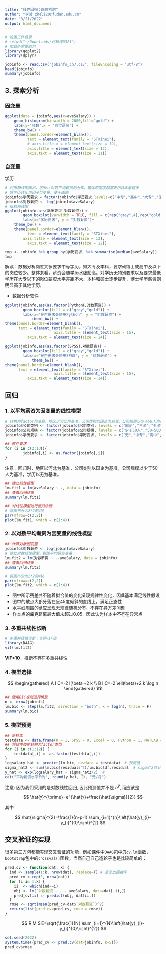 ```yaml
---
title: "线性回归：岗位招聘"
author: "李哲 zheli20@fudan.edu.cn"
date: "3/21/2022"
output: html_document
---
```


```r
# 设置工作目录
# setwd("~/Downloads/代码课0321")
# 加载所需要的包
library(ggplot2)
library(dplyr)
```


```r
jobinfo <- read.csv("jobinfo_ch7.csv", fileEncoding = "utf-8")
head(jobinfo)
summary(jobinfo)
```

## 3. 探索分析

### 因变量

```r
ggplot(data = jobinfo,aes(x=aveSalary)) +
    geom_histogram(binwidth = 2000,fill="gold") +
    labs(y="频数",x = "岗位薪资") +
    theme_bw() + 
    theme(panel.border=element_blank(),
          text = element_text(family = "STXihei"),
          # axis.title.x = element_text(size = 12),
          axis.title = element_text(size = 12),
          axis.text = element_text(size = 11))
```

### 自变量

学历

```r
# 利用箱线图画出，学历vs对数平均薪资的分布，箱体的宽度越宽表示样本量越多
# 将学历转化为因子型变量，便于画图
jobinfo$学历要求 = factor(jobinfo$学历要求,levels=c("中专","高中","大专","无","本科","研究生"))
jobinfo$对数薪资 <- log(jobinfo$aveSalary)
# 绘制箱线图
ggplot(jobinfo,aes(学历要求,对数薪资)) + 
        geom_boxplot(varwidth = TRUE, fill = c(rep("grey",4),rep("gold",2))) + 
        labs(x="学历要求", y = "对数薪资")+
    theme_bw() + 
    theme(panel.border=element_blank(),
          text = element_text(family = "STXihei"),
        axis.title = element_text(size = 13),
          axis.text = element_text(size = 12))
```

```r
tmp <- jobinfo %>% group_by(学历要求) %>% summarise(median(aveSalary))
tmp
```

解读：数据分析岗位大多要求中等学历，如大专及本科，要求硕博士或高中及以下的岗位较少。整体来看，薪资会随学历水涨船高。对学历无特别要求以及要求最低学历在大专以下的岗位薪资水平差距不大，本科和硕士逐步提升，博士学历薪资则明显高于其他学历。

- 数据分析软件

```r
ggplot(jobinfo,aes(as.factor(Python),对数薪资)) + 
        geom_boxplot(fill = c("grey","gold")) + 
        labs(x="是否要求会使用Python", y = "对数薪资") +
            theme_bw() + 
theme(panel.border=element_blank(),
      text = element_text(family = "STXihei"),
                      axis.title = element_text(size = 15),
          axis.text = element_text(size = 14))
```

```r
ggplot(jobinfo,aes(as.factor(SPSS),对数薪资)) + 
        geom_boxplot(fill = c("grey","gold")) + 
        labs(x="是否要求会使用SPSS", y = "对数薪资") +
            theme_bw() + 
theme(panel.border=element_blank(),
      text = element_text(family = "STXihei"),
                      axis.title = element_text(size = 15),
          axis.text = element_text(size = 14))
```



## 回归

### 1. 以平均薪资为因变量的线性模型

```r
# 转换为factor型变量，地区以河北为基准，公司类别以国企为基准，公司规模以少于50人为基准，学历以无为基准
jobinfo$公司类别 <- factor(jobinfo$公司类别, levels = c("国企","合资","外资","上市公司","民营公司","创业公司"))
jobinfo$公司规模 <- factor(jobinfo$公司规模, levels = c("少于50人","50-500人","500-1000人","1000-5000人","5000-10000人","10000人以上"))
jobinfo$学历要求 <- factor(jobinfo$学历要求, levels = c("无","中专","高中","大专","本科","研究生"))

## 软件要求
for (i in c(2:13)){
        jobinfo[,i] <- as.factor(jobinfo[,i])
}
```

注意：回归时，地区以河北为基准，公司类别以国企为基准，公司规模以少于50人为基准，学历以无为基准。

```r
## 建立线性模型
lm.fit1 = lm(aveSalary ~ ., data = jobinfo)
## 查看回归结果
summary(lm.fit1)
```

```r
## 对线性模型进行回归诊断
# 将画布分为2*2的4块
par(mfrow=c(2,2))
plot(lm.fit1, which = c(1:4)) 
```



### 2. 以对数平均薪资为因变量的线性模型

```r
## 计算对数因变量
jobinfo$对数薪资 <- log(jobinfo$aveSalary)
# 建立对数线性模型，剔除平均薪资变量
lm.fit2 = lm(对数薪资 ~ .-aveSalary, data = jobinfo)
## 查看回归结果
summary(lm.fit2)
```

```r
# 将画布分为2*2的4块
par(mfrow=c(2,2))
plot(lm.fit2, which = c(1:4)) 
```

*   图中所示残差并不随着拟合值的变化呈现规律性变化，因此基本满足线性假设
*   图中的散点大部分落在呈45度倾斜的直线上，满足正态性
*   水平线周围的点应呈现无规律随机分布，不存在异方差问题
*   样本点的库克距离最大值未超过0.05，因此认为样本中不存在异常点



### 3. 多重共线性诊断

```r
# 多重共线性诊断：计算VIF值
library(DAAG)
vif(lm.fit2)
```

**VIF<10**，推断不存在多重共线性

### 4. 模型选择

$$
\begin{gathered}
A I C=-2 l(\beta)+2 k \\
B I C=-2 \ell(\beta)+2 k \log n
\end{gathered}
$$

```r
## 使用BIC准则选择模型
n <- nrow(jobinfo)
lm.bic <- step(lm.fit2, direction = "both", k = log(n), trace = F)
summary(lm.bic)
```


### 5. 模型预测

```r
## 新样本
testdata <- data.frame(R = 1, SPSS = 0, Excel = 0, Python = 1, MATLAB = 0, Java = 0, SQL = 1, SAS = 0, Stata = 0, EViews = 0, Spark = 0, Hadoop = 1, 公司类别 = "上市公司", 公司规模 = "1000-5000人", 学历要求 = "研究生", 工作经验 = 3, 地区 = "北上深")
## 将软件技能转换为factor类型
for (i in c(1:12)) {
    testdata[,i] <- as.factor(testdata[,i])
}
logsalary_hat <- predict(lm.bic, newdata = testdata)  # 预测值
sigma_hat2 <- sum(lm.bic$residuals^2)/lm.bic$df.residual  # sigma^2估计值
y_hat <- exp(logsalary_hat + sigma_hat2/2)  # 
cat("平均薪资水平约为", round(y_hat, 2), "元/月")
```

注意: 因为我们采用的是对数线性回归, 因此预测值并不是 $e^{\hat{y}}$, 而应该是

$$
\hat{y}^{\prime}=e^{\hat{y}+\frac{\hat{\sigma}}{2}}
$$

其中

$$
\hat{\sigma}^{2}=\frac{1}{n-p-1} \sum_{i=1}^{n}\left(\hat{y}_{i}-y_{i}^{0}\right)^{2}
$$

## 交叉验证的实现

很多第三方包都能实现交叉验证的功能，例如课件中`DAAG`包中的`cv.lm`函数，`bootstrap`包中的`crossval()`函数，当然自己自己造轮子也是比较简单的：

```r
pred.cv <- function(dat, k) {
  ind <- sample(1:k, nrow(dat), replace=T) # 重复放回抽样
  pred_cv <-rep(0, nrow(dat))
  for (i in 1:k) {
    ii  <- which(ind==i)
    obj <- lm(`对数薪资`~ . - aveSalary, data=dat[-ii,])
    pred_cv[ii] <- predict(obj, dat[ii,])
  }
  rmse <- sqrt(mean(pred_cv-dat$`对数薪资`)^2)
  return(list(pred_cv=pred_cv, rmse = rmse))
}
```

$$
R M S E=\sqrt{\frac{1}{N} \sum_{i=1}^{N}\left(\hat{y}_{i}-y_{i}^{0}\right)^{2}}
$$

```r
set.seed(2022)
system.time({pred_cv <- pred.cv(dat=jobinfo, k=5)})
pred_cv$rmse
```

